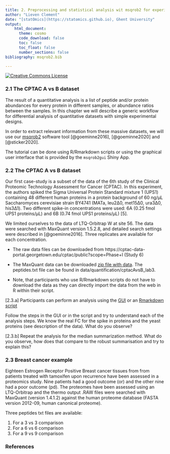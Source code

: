 ```yaml
---
title: 2. Preprocessing and statistical analysis wit msqrob2 for experiments with simple designs
author: "Lieven Clement"
date: "[statOmics](https://statomics.github.io), Ghent University"
output:
    html_document:
      theme: cosmo      
      code_download: false
      toc: false
      toc_float: false
      number_sections: false
bibliography: msqrob2.bib

---
```


<a rel="license" href="https://creativecommons.org/licenses/by-nc-sa/4.0"><img alt="Creative Commons License" style="border-width:0" src="https://i.creativecommons.org/l/by-nc-sa/4.0/88x31.png" /></a>

### 2.1 The CPTAC A vs B dataset

The result of a quantitative analysis is a list of peptide and/or protein abundances for every protein in different samples, or abundance ratios between the samples. In this chapter we will describe a generic workflow for differential analysis of quantitative datasets with simple experimental designs.

In order to extract relevant information from these massive datasets, we will use our [msqrob2](https://www.bioconductor.org/packages/release/bioc/html/msqrob2.html) software tool [@goeminne2016], [@goeminne2020] and [@sticker2020]. 

The tutorial can be done using R/Rmarkdown scripts or using the graphical user interface that is provided by the `msqrob2gui` Shiny App. 


### 2.2 The CPTAC A vs B dataset

Our first case-study is a subset of the data of the 6th study of the Clinical Proteomic Technology Assessment for Cancer (CPTAC). In this experiment, the authors spiked the Sigma Universal Protein Standard mixture 1 (UPS1) containing 48 different human proteins in a protein background of 60 ng/μL Saccharomyces cerevisiae strain BY4741 (MATa, leu2Δ0, met15Δ0, ura3Δ0, his3Δ1). Two different spike-in concentrations were used: 6A (0.25 fmol UPS1 proteins/μL) and 6B (0.74 fmol UPS1 proteins/μL) [5]. 

We limited ourselves to the data of LTQ-Orbitrap W at site 56. The data were searched with MaxQuant version 1.5.2.8, and detailed search settings were described in [@goeminne2016]. Three replicates are available for each concentration.

- The raw data files can be downloaded from https://cptac-data-portal.georgetown.edu/cptac/public?scope=Phase+I (Study 6) 

-  The MaxQuant data can be downloaded [zip file with data](https://github.com/statOmics/PDA/archive/refs/heads/data.zip). The peptides.txt file can be found in data/quantification/cptacAvsB_lab3. 

- Note, that participants who use R/Rmarkdown scripts do not have to download the data as they can directly import the data from the web in R within their script. 


[2.3.a] Participants can perform an analysis using the [GUI](./cptac_robust_gui.html) or an [Rmarkdown script](./cptac_robust.html)

Follow the steps in the GUI or in the script and try to understand each of the analysis steps. We know the real FC for the spike in proteins and the yeast proteins (see description of the data). What do you observe?

[2.3.b] Repeat the analysis for the median summarization method. What do you observe, how does that compare to the robust summarisation and try to explain this?



### 2.3 Breast cancer example

Eighteen Estrogen Receptor Positive Breast cancer tissues from from patients treated with tamoxifen upon recurrence have been assessed in a proteomics study. Nine patients had a good outcome (or) and the other nine had a poor outcome (pd).
The proteomes have been assessed using an LTQ-Orbitrap  and the thermo output .RAW files were searched with MaxQuant (version 1.4.1.2) against the human proteome database (FASTA version 2012-09, human canonical proteome).


Three peptides txt files are available:

1. For a 3 vs 3 comparison
2. For a 6 vs 6 comparison
3. For a 9 vs 9 comparison



### References